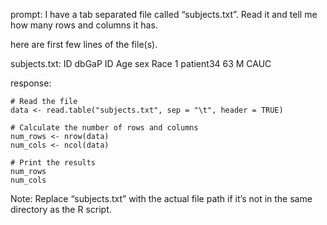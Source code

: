prompt:
I have a tab separated file called "subjects.txt". Read it and tell me how many rows and columns it has. 

here are first few lines of the file(s).

subjects.txt:
ID	dbGaP ID	Age	sex	Race
1	patient34	63	M	CAUC


response:
```
# Read the file
data <- read.table("subjects.txt", sep = "\t", header = TRUE)

# Calculate the number of rows and columns
num_rows <- nrow(data)
num_cols <- ncol(data)

# Print the results
num_rows
num_cols
```
Note: Replace "subjects.txt" with the actual file path if it's not in the same directory as the R script.
